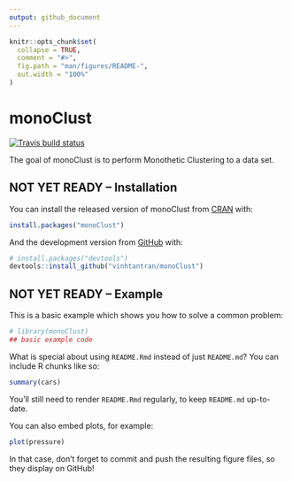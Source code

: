 ```yaml
---
output: github_document
---
```


<!-- README.md is generated from README.Rmd. Please edit that file -->

```r
knitr::opts_chunk$set(
  collapse = TRUE,
  comment = "#>",
  fig.path = "man/figures/README-",
  out.width = "100%"
)
```

# monoClust

<!-- badges: start -->
[![Travis build status](https://travis-ci.com/vinhtantran/monoClust.svg?branch=master)](https://travis-ci.com/vinhtantran/monoClust)
<!-- badges: end -->

The goal of monoClust is to perform Monothetic Clustering to a data set. 

## NOT YET READY -- Installation

You can install the released version of monoClust from [CRAN](https://CRAN.R-project.org) with:

``` r
install.packages("monoClust")
```

And the development version from [GitHub](https://github.com/) with:

``` r
# install.packages("devtools")
devtools::install_github("vinhtantran/monoClust")
```
## NOT YET READY -- Example

This is a basic example which shows you how to solve a common problem:

```r
# library(monoClust)
## basic example code
```

What is special about using `README.Rmd` instead of just `README.md`? You can include R chunks like so:

```r
summary(cars)
```

You'll still need to render `README.Rmd` regularly, to keep `README.md` up-to-date.

You can also embed plots, for example:

```r
plot(pressure)
```

In that case, don't forget to commit and push the resulting figure files, so they display on GitHub!
